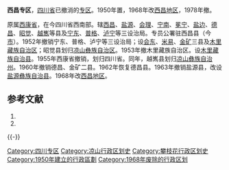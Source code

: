 '''西昌专区'''，[[四川省|四川省]]已撤消的[[专区|专区]]。1950年置，1968年改[[西昌地区|西昌地区]]，1978年撤。

原属[[西康省_(中华人民共和国)|西康省]]，在今四川省西南部。辖[[西昌县_(清朝)|西昌]]、[[盐源县|盐源]]、[[会理县|会理]]、[[宁南县|宁南]]、[[冕宁县|冕宁]]、[[盐边县|盐边]]、[[德昌县|德昌]]、[[昭觉县|昭觉]]、[[越嶲县|越嶲]]等县及[[宁东设治局|宁东]]、[[普格设治局|普格]]、[[泸宁设治局|泸宁]]等三设治局。专员公署驻西昌县（今[[西昌市|市]]）。1952年撤销宁东、普格、泸宁等三设治局；设[[会东县|会东]]、[[米易县|米易]]、[[金矿县|金矿]]三县及[[木里藏族自治区|木里藏族自治区]]；昭觉县划归[[凉山彝族自治区|凉山彝族自治区]]。1953年撤木里藏族自治区。设[[木里藏族自治县|木里藏族自治县]]。1955年西康省撤销，划归四川省。同年，越嶲县划归[[凉山彝族自治州|凉山彝族自治州]]。1960年撤销德昌、金矿二县。1962年恢复德昌县。1963年撤销盐源县，改设[[盐源彝族自治县|盐源彝族自治县]]。1968年改[[西昌地区|西昌地区]]。

== 参考文献 ==
# {{Cite book | author = 戴均良等 | title = 《中国古今地名大词典》 | location = 上海 | publisher = 上海辞书出版社 | date = 2005 | language = zh-hans }}
# {{Cite book | author = 史为乐 | title = 《中华人民共和国政区沿革（1949-2002）》 | location = 北京 | publisher = 人民出版社 | date = 2006 | language = zh-hans }}
{{reflist}}
{{中华人民共和国行政区划小作品}}
{{-}}
{{四川省历史二级政区|nocat}}
[[Category:四川专区|Category:四川专区]]
[[Category:凉山行政区划史|Category:凉山行政区划史]]
[[Category:攀枝花行政区划史|Category:攀枝花行政区划史]]
[[Category:1950年建立的行政區劃|Category:1950年建立的行政區劃]]
[[Category:1968年废除的行政区划|Category:1968年废除的行政区划]]